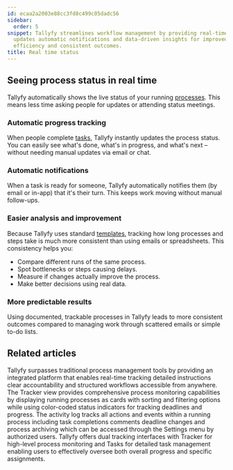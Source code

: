 ```yaml
---
id: ecaa2a2003e88cc3fd8c499c05dadc56
sidebar:
  order: 5
snippet: Tallyfy streamlines workflow management by providing real-time process status
  updates automatic notifications and data-driven insights for improved operational
  efficiency and consistent outcomes.
title: Real time status
---
```


## Seeing process status in real time

Tallyfy automatically shows the live status of your running [processes](/products/pro/tracking-and-tasks/processes/). This means less time asking people for updates or attending status meetings.

<lite-vimeo videoid="903080339"></lite-vimeo>

### Automatic progress tracking

When people complete [tasks](/products/pro/tracking-and-tasks/tasks/), Tallyfy instantly updates the process status. You can easily see what's done, what's in progress, and what's next – without needing manual updates via email or chat.

### Automatic notifications

When a task is ready for someone, Tallyfy automatically notifies them (by email or in-app) that it's their turn. This keeps work moving without manual follow-ups.

### Easier analysis and improvement

Because Tallyfy uses standard [templates](/products/pro/documenting/templates/), tracking how long processes and steps take is much more consistent than using emails or spreadsheets. This consistency helps you:

*   Compare different runs of the same process.
*   Spot bottlenecks or steps causing delays.
*   Measure if changes actually improve the process.
*   Make better decisions using real data.

### More predictable results

Using documented, trackable processes in Tallyfy leads to more consistent outcomes compared to managing work through scattered emails or simple to-do lists.


## Related articles
<CardGrid>
<LinkTitleCard header="<b>Tracking And Tasks > Comparison with flowcharts and spreadsheets</b>" href="/products/pro/tracking-and-tasks/can-i-build-a-flowchart-in-tallyfy/" > Tallyfy surpasses traditional process management tools by providing an integrated platform that enables real-time tracking detailed instructions clear accountability and structured workflows accessible from anywhere. </LinkTitleCard>
<LinkTitleCard header="<b>Tracker View > Manage and track my processes</b>" href="/products/pro/tracking-and-tasks/tracker-view/how-can-i-manage-and-track-my-processes-on-tallyfy/" > The Tracker view provides comprehensive process monitoring capabilities by displaying running processes as cards with sorting and filtering options while using color-coded status indicators for tracking deadlines and progress. </LinkTitleCard>
<LinkTitleCard header="<b>Tracker View > Check process activity</b>" href="/products/pro/tracking-and-tasks/tracker-view/how-can-i-track-process-activities-on-tallyfy/" > The activity log tracks all actions and events within a running process including task completions comments deadline changes and process archiving which can be accessed through the Settings menu by authorized users. </LinkTitleCard>
<LinkTitleCard header="<b>Pro > Tracking</b>" href="/products/pro/tracking-and-tasks/" > Tallyfy offers dual tracking interfaces with Tracker for high-level process monitoring and Tasks for detailed task management enabling users to effectively oversee both overall progress and specific assignments. </LinkTitleCard>
</CardGrid>